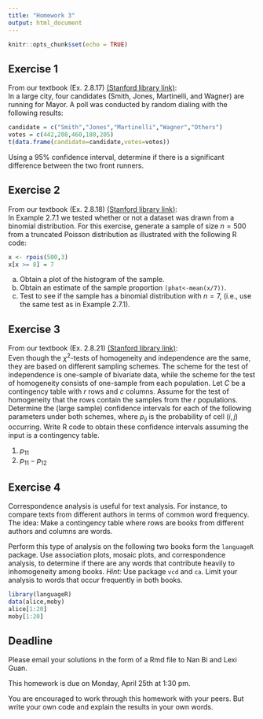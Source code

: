 ```yaml
---
title: "Homework 3"
output: html_document
---
```


```r
knitr::opts_chunk$set(echo = TRUE)
```

## Exercise 1

From our textbook (Ex. 2.8.17) [(Stanford library link)](https://searchworks.stanford.edu/view/10718635):  
In a large city, four candidates (Smith, Jones, Martinelli, and Wagner) are running for Mayor. A poll was conducted by random dialing with the following results: 
```r
candidate = c("Smith","Jones","Martinelli","Wagner","Others")
votes = c(442,208,460,180,205)
t(data.frame(candidate=candidate,votes=votes))
```
Using a 95% confidence interval, determine if there is a significant difference between the two front runners.

## Exercise 2

From our textbook (Ex. 2.8.18) [(Stanford library link)](https://searchworks.stanford.edu/view/10718635):  
In Example 2.7.1 we tested whether or not a dataset was drawn from a binomial distribution. For this exercise, generate a sample of size $n = 500$ from a truncated Poisson distribution as illustrated with the following R code:
```r
x <- rpois(500,3)
x[x >= 8] = 7
```

(a) Obtain a plot of the histogram of the sample.
(b) Obtain an estimate of the sample proportion ``(phat<-mean(x/7))``.
(c) Test to see if the sample has a binomial distribution with $n = 7$, (i.e., use the same test as in Example 2.7.1).

## Exercise 3

From our textbook (Ex. 2.8.21) [(Stanford library link)](https://searchworks.stanford.edu/view/10718635):  
Even though the $\chi^2$-tests of homogeneity and independence are the same, they are based on different sampling schemes. The scheme for the test of independence is one-sample of bivariate data, while the scheme for the test of homogeneity consists of one-sample from each population. Let $C$ be a contingency table with $r$ rows and $c$ columns. Assume for the test of homogeneity that the rows contain the samples from the $r$ populations. Determine the (large sample) confidence intervals for each of the following parameters under both schemes, where $p_{ij}$ is the probability of cell $(i,j)$ occurring. Write R code to obtain these confidence intervals assuming the input is a contingency table.

1. $p_{11}$
2. $p_{11}−p_{12}$

## Exercise 4

Correspondence analysis is useful for text analysis. For instance, to compare texts from different authors in terms of common word frequency. The idea: Make a contingency table where rows are books from different authors and columns are words. 

Perform this type of analysis on the following two books form the ``languageR`` package. Use association plots, mosaic plots, and correspondence analysis, to determine if there are any words that contribute heavily to inhomogeneity among books. *Hint:* Use package ``vcd`` and ``ca``. Limit your analysis to words that occur frequently in both books.

```r
library(languageR)
data(alice,moby)
alice[1:20]
moby[1:20]
```

## Deadline

Please email your solutions in the form of a Rmd file to Nan Bi and Lexi Guan.

This homework is due on Monday, April 25th at 1:30 pm.

You are encouraged to work through this homework with your peers. But write your own code and explain the results in your own words.
